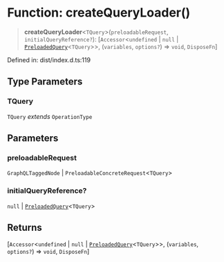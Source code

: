 # Function: createQueryLoader()

> **createQueryLoader**\<`TQuery`\>(`preloadableRequest`, `initialQueryReference?`): \[`Accessor`\<`undefined` \| `null` \| [`PreloadedQuery`](../interfaces/PreloadedQuery.mdx)\<`TQuery`\>\>, (`variables`, `options?`) => `void`, `DisposeFn`\]

Defined in: dist/index.d.ts:119

## Type Parameters

### TQuery

`TQuery` *extends* `OperationType`

## Parameters

### preloadableRequest

`GraphQLTaggedNode` | `PreloadableConcreteRequest`\<`TQuery`\>

### initialQueryReference?

`null` | [`PreloadedQuery`](../interfaces/PreloadedQuery.mdx)\<`TQuery`\>

## Returns

\[`Accessor`\<`undefined` \| `null` \| [`PreloadedQuery`](../interfaces/PreloadedQuery.mdx)\<`TQuery`\>\>, (`variables`, `options?`) => `void`, `DisposeFn`\]
